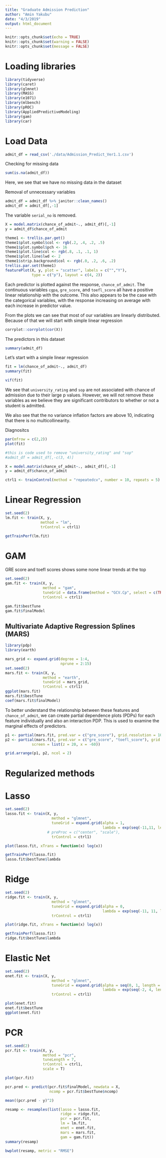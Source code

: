 ```yaml
---
title: "Graduate Admission Prediction"
author: "Amin Yakubu"
date: "4/3/2019"
output: html_document
---
```


```r
knitr::opts_chunk$set(echo = TRUE)
knitr::opts_chunk$set(warning = FALSE)
knitr::opts_chunk$set(message = FALSE)
```

# Loading libraries
```r
library(tidyverse)
library(caret)
library(glmnet)
library(MASS)
library(e1071)
library(mlbench)
library(pROC)
library(AppliedPredictiveModeling)
library(gam)
library(car)
```

# Load Data

```r
admit_df = read_csv('./data/Admission_Predict_Ver1.1.csv')
```

Checking for missing data 
```r
sum(is.na(admit_df))
```

Here, we see that we have no missing data in the dataset

Removal of unnecessary variables
```r
admit_df = admit_df %>% janitor::clean_names() 
admit_df = admit_df[,-1]
```

The variable `serial_no` is removed.

```r
X = model.matrix(chance_of_admit~., admit_df)[,-1]
y = admit_df$chance_of_admit
```

```r
theme1 <- trellis.par.get()
theme1$plot.symbol$col <- rgb(.2, .4, .2, .5)
theme1$plot.symbol$pch <- 16
theme1$plot.line$col <- rgb(.8, .1, .1, 1)
theme1$plot.line$lwd <- 2
theme1$strip.background$col <- rgb(.0, .2, .6, .2)
trellis.par.set(theme1)
featurePlot(X, y, plot = "scatter", labels = c("","Y"),
            type = c("p"), layout = c(4, 2))
```

Each predictor is plotted against the response, `chance_of_admit`. The continuous variables `cgpa`, `gre_score`, and `toefl_score` all have a positive linear relationship with the outcome. This also appears to be the case with the categorical variables, with the response increasing on average with each increase in predictor value.

From the plots we can see that most of our variables are linearly distributed. Because of that we will start with simple linear regression

```r
corrplot::corrplot(cor(X))
```

The predictors in this dataset 

```r
summary(admit_df)
```

Let's start with a simple linear regression

```r
fit = lm(chance_of_admit~., admit_df)
summary(fit)
```

```r
vif(fit)
```

We see that `university_rating` and `sop` are not associated with chance of admission due to their large p values. However, we will not remove these variables as we believe they are significant contributors to whether or not a student is admitted. 

We also see that the no variance inflation factors are above 10, indicating that there is no multicollinearity.

Diagnositcs 

```r
par(mfrow = c(2,2)) 
plot(fit)
```

```r
#this is code used to remove "university_rating" and "sop"
#admit_df = admit_df[,-c(3, 4)]
```

```r
X = model.matrix(chance_of_admit~., admit_df)[,-1]
y = admit_df$chance_of_admit
```

```r
ctrl1 <- trainControl(method = "repeatedcv", number = 10, repeats = 5)

```

# Linear Regression

```r
set.seed(2)
lm.fit <- train(X, y,
                method = "lm",
                trControl = ctrl1)

getTrainPerf(lm.fit)

```

# GAM

GRE score and toefl scores shows some none linear trends at the top

```r
set.seed(2)
gam.fit <- train(X, y,
                 method = "gam",
                 tuneGrid = data.frame(method = "GCV.Cp", select = c(TRUE, FALSE)),
                 trControl = ctrl1)

gam.fit$bestTune
gam.fit$finalModel
```

## Multivariate Adaptive Regression Splines (MARS)

```r
library(pdp)
library(earth)
```

```r
mars_grid <- expand.grid(degree = 1:4, 
                         nprune = 2:15)
set.seed(2)
mars.fit <- train(X, y,
                 method = "earth",
                 tuneGrid = mars_grid,
                 trControl = ctrl1)
ggplot(mars.fit)
mars.fit$bestTune
coef(mars.fit$finalModel)
```

To better understand the relationship between these features and `chance_of_admit`, we can create partial dependence plots (PDPs) for each feature individually and also an interaction PDP. This is used to examine the marginal effects of predictors.

```r
p1 <- partial(mars.fit, pred.var = c("gre_score"), grid.resolution = 10) %>% autoplot()
p2 <- partial(mars.fit, pred.var = c("gre_score", "toefl_score"), grid.resolution = 10) %>% plotPartial(levelplot = FALSE, zlab = "yhat", drape = TRUE, 
            screen = list(z = 20, x = -60))

grid.arrange(p1, p2, ncol = 2)
```

# Regularized methods 

# Lasso

```r
set.seed(2)
lasso.fit <- train(X, y,
                     method = "glmnet",
                     tuneGrid = expand.grid(alpha = 1, 
                                            lambda = exp(seq(-11,11, length = 300))),
                   # preProc = c("center", "scale"),
                     trControl = ctrl1)

plot(lasso.fit, xTrans = function(x) log(x))

getTrainPerf(lasso.fit)
lasso.fit$bestTune$lambda
```

# Ridge

```r
set.seed(2)
ridge.fit <- train(X, y,
                     method = "glmnet",
                     tuneGrid = expand.grid(alpha = 0, 
                                            lambda = exp(seq(-11, 11, length = 300))),
                     trControl = ctrl1)

plot(ridge.fit, xTrans = function(x) log(x))

getTrainPerf(lasso.fit)
ridge.fit$bestTune$lambda
```

# Elastic Net

```r
set.seed(2)
enet.fit <- train(X, y,
                     method = "glmnet",
                     tuneGrid = expand.grid(alpha = seq(0, 1, length = 5), 
                                            lambda = exp(seq(-2, 4, length = 50))),
                     trControl = ctrl1)

plot(enet.fit)
enet.fit$bestTune
ggplot(enet.fit)
```

# PCR

```r
set.seed(2)
pcr.fit <- train(X, y,
                 method = "pcr",
                 tuneLength = 7,
                 trControl = ctrl1,
                 scale = T)

plot(pcr.fit)

pcr.pred <- predict(pcr.fit$finalModel, newdata = X, 
                    ncomp = pcr.fit$bestTune$ncomp)

mean((pcr.pred - y)^2)
```

```r
resamp <- resamples(list(lasso = lasso.fit, 
                         ridge = ridge.fit, 
                         pcr = pcr.fit,
                         lm = lm.fit,
                         enet = enet.fit,
                         mars = mars.fit,
                         gam = gam.fit))
summary(resamp)
```

```r
bwplot(resamp, metric = "RMSE")
```
